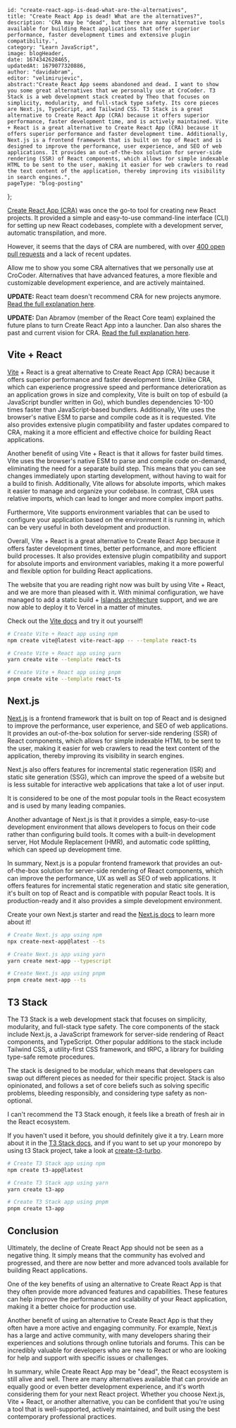 
    id: "create-react-app-is-dead-what-are-the-alternatives",
    title: "Create React App is dead! What are the alternatives?",
    description: 'CRA may be "dead", but there are many alternative tools available for building React applications that offer superior performance, faster development times and extensive plugin compatibility.',
    category: "Learn JavaScript",
    image: blogHeader,
    date: 1674342628465,
    updatedAt: 1679077320886,
    author: "davidabram",
    editor: "velimirujevic",
    abstract:"Create React App seems abandoned and dead. I want to show you some great alternatives that we personally use at CroCoder. T3 Stack is a web development stack created by Theo that focuses on simplicity, modularity, and full-stack type safety. Its core pieces are Next.js, TypeScript, and Tailwind CSS. T3 Stack is a great alternative to Create React App (CRA) because it offers superior performance, faster development time, and is actively maintained. Vite + React is a great alternative to Create React App (CRA) because it offers superior performance and faster development time. Additionally, Next.js is a frontend framework that is built on top of React and is designed to improve the performance, user experience, and SEO of web applications. It provides an out-of-the-box solution for server-side rendering (SSR) of React components, which allows for simple indexable HTML to be sent to the user, making it easier for web crawlers to read the text content of the application, thereby improving its visibility in search engines.",
    pageType: "blog-posting"
};



[Create React App (CRA)](https://github.com/facebook/create-react-app) was once the go-to tool for creating new React projects. It provided a simple and easy-to-use command-line interface (CLI) for setting up new React codebases, complete with a development server, automatic transpilation, and more. 

However, it seems that the days of CRA are numbered, with over [400 open pull requests](https://github.com/facebook/create-react-app/pulls) and a lack of recent updates. 

Allow me to show you some CRA alternatives that we personally use at CroCoder. Alternatives that have advanced features, a more flexible and customizable development experience, and are actively maintained.

**UPDATE:** React team doesn't recommend CRA for new projects anymore. [Read the full explanation here](https://react.dev/learn/start-a-new-react-project#building-with-a-full-featured-framework).

**UPDATE:** Dan Abramov (member of the React Core team) explained the future plans to turn Create React App into a launcher. Dan also shares the past and current vision for CRA. [Read the full explanation here](https://github.com/reactjs/reactjs.org/pull/5487#issuecomment-1409720741).

<ContentTable tocData={props.toc} />


## Vite + React

[Vite](https://vitejs.dev/) + React is a great alternative to Create React App (CRA) because it offers superior performance and faster development time. Unlike CRA, which can experience progressive speed and performance deterioration as an application grows in size and complexity, Vite is built on top of esbuild (a JavaScript bundler written in Go), which bundles dependencies 10-100 times faster than JavaScript-based bundlers. Additionally, Vite uses the browser's native ESM to parse and compile code as it is requested. Vite also provides extensive plugin compatibility and faster updates compared to CRA, making it a more efficient and effective choice for building React applications.

Another benefit of using Vite + React is that it allows for faster build times. Vite uses the browser's native ESM to parse and compile code on-demand, eliminating the need for a separate build step. This means that you can see changes immediately upon starting development, without having to wait for a build to finish. Additionally, Vite allows for absolute imports, which makes it easier to manage and organize your codebase. In contrast, CRA uses relative imports, which can lead to longer and more complex import paths.

Furthermore, Vite supports environment variables that can be used to configure your application based on the environment it is running in, which can be very useful in both development and production.

Overall, Vite + React is a great alternative to Create React App because it offers faster development times, better performance, and more efficient build processes. It also provides extensive plugin compatibility and support for absolute imports and environment variables, making it a more powerful and flexible option for building React applications.

The website that you are reading right now was built by using Vite + React, and we are more than pleased with it. With minimal configuration, we have managed to add a static build + [Islands architecture](https://www.patterns.dev/posts/islands-architecture/) support, and we are now able to deploy it to Vercel in a matter of minutes. 

Check out the [Vite docs](https://vitejs.dev/guide/#scaffolding-your-first-vite-project) and try it out yourself!

```bash
# Create Vite + React app using npm
npm create vite@latest vite-react-app -- --template react-ts

# Create Vite + React app using yarn
yarn create vite --template react-ts

# Create Vite + React app using pnpm
pnpm create vite --template react-ts
```


## Next.js

[Next.js](https://nextjs.org/) is a frontend framework that is built on top of React and is designed to improve the performance, user experience, and SEO of web applications. It provides an out-of-the-box solution for server-side rendering (SSR) of React components, which allows for simple indexable HTML to be sent to the user, making it easier for web crawlers to read the text content of the application, thereby improving its visibility in search engines. 

Next.js also offers features for incremental static regeneration (ISR) and static site generation (SSG), which can improve the speed of a website but is less suitable for interactive web applications that take a lot of user input. 

It is considered to be one of the most popular tools in the React ecosystem and is used by many leading companies.

Another advantage of Next.js is that it provides a simple, easy-to-use development environment that allows developers to focus on their code rather than configuring build tools. It comes with a built-in development server, Hot Module Replacement (HMR), and automatic code splitting, which can speed up development time.

In summary, Next.js is a popular frontend framework that provides an out-of-the-box solution for server-side rendering of React components, which can improve the performance, UX as well as SEO of web applications. It offers features for incremental static regeneration and static site generation, it's built on top of React and is compatible with popular React tools. It is production-ready and it also provides a simple development environment.

Create your own Next.js starter and read the [Next.js docs](https://nextjs.org/docs/getting-started) to learn more about it!

```bash
# Create Next.js app using npm
npx create-next-app@latest --ts

# Create Next.js app using yarn
yarn create next-app --typescript

# Create Next.js app using pnpm
pnpm create next-app --ts
```

## T3 Stack 

The T3 Stack is a web development stack that focuses on simplicity, modularity, and full-stack type safety. The core components of the stack include Next.js, a JavaScript framework for server-side rendering of React components, and TypeScript. Other popular additions to the stack include Tailwind CSS, a utility-first CSS framework, and tRPC, a library for building type-safe remote procedures. 

The stack is designed to be modular, which means that developers can swap out different pieces as needed for their specific project. Stack is also opinionated, and follows a set of core beliefs such as solving specific problems, bleeding responsibly, and considering type safety as non-optional.

I can't recommend the T3 Stack enough, it feels like a breath of fresh air in the React ecosystem.

If you haven't used it before, you should definitely give it a try. Learn more about it in the [T3 Stack docs](https://create.t3.gg/en/introduction), and if you want to set up your monorepo by using t3 Stack project, take a look at [create-t3-turbo](https://github.com/t3-oss/create-t3-turbo).

```bash
# Create T3 Stack app using npm
npm create t3-app@latest

# Create T3 Stack app using yarn
yarn create t3-app

# Create T3 Stack app using pnpm
pnpm create t3-app
```

## Conclusion

Ultimately, the decline of Create React App should not be seen as a negative thing. It simply means that the community has evolved and progressed, and there are now better and more advanced tools available for building React applications.

One of the key benefits of using an alternative to Create React App is that they often provide more advanced features and capabilities. These features can help improve the performance and scalability of your React application, making it a better choice for production use.

Another benefit of using an alternative to Create React App is that they often have a more active and engaging community. For example, Next.js has a large and active community, with many developers sharing their experiences and solutions through online tutorials and forums. This can be incredibly valuable for developers who are new to React or who are looking for help and support with specific issues or challenges.

In summary, while Create React App may be "dead", the React ecosystem is still alive and well. There are many alternatives available that can provide an equally good or even better development experience, and it's worth considering them for your next React project. Whether you choose Next.js, Vite + React, or another alternative, you can be confident that you're using a tool that is well-supported, actively maintained, and built using the best contemporary professional practices.


